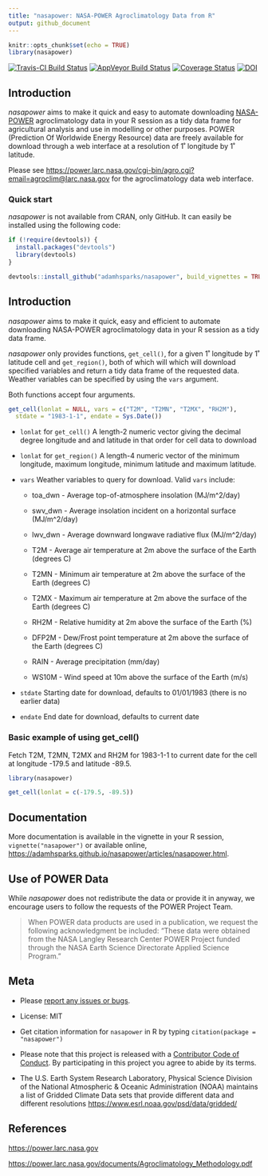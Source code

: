 ```yaml
---
title: "nasapower: NASA-POWER Agroclimatology Data from R"
output: github_document
---
```


```r
knitr::opts_chunk$set(echo = TRUE)
library(nasapower)
```

[![Travis-CI Build Status](https://travis-ci.org/adamhsparks/nasapower.svg?branch=master)](https://travis-ci.org/adamhsparks/nasapower)
[![AppVeyor Build Status](https://ci.appveyor.com/api/projects/status/github/adamhsparks/nasapower?branch=master&svg=true)](https://ci.appveyor.com/project/adamhsparks/nasapower)
[![Coverage Status](https://img.shields.io/codecov/c/github/adamhsparks/nasapower/master.svg)](https://codecov.io/github/adamhsparks/nasapower?branch=master)
[![DOI](https://zenodo.org/badge/109224461.svg)](https://zenodo.org/badge/latestdoi/109224461)

## Introduction

_nasapower_ aims to make it quick and easy to automate downloading
[NASA-POWER](https://power.larc.nasa.gov) agroclimatology data in your R session
as a tidy data frame for agricultural analysis and use in modelling or other
purposes. POWER (Prediction Of Worldwide Energy Resource) data are freely
available for download through a web interface at a resolution of 1˚ longitude
by 1˚ latitude.

Please see
<https://power.larc.nasa.gov/cgi-bin/agro.cgi?email=agroclim@larc.nasa.gov>
for the agroclimatology data web interface.

### Quick start

_nasapower_ is not available from CRAN, only GitHub. It can easily be installed
using the following code:

```r
if (!require(devtools)) {
  install.packages("devtools")
  library(devtools)
}

devtools::install_github("adamhsparks/nasapower", build_vignettes = TRUE)
```

## Introduction

_nasapower_ aims to make it quick, easy and efficient to automate downloading
NASA-POWER agroclimatology data in your R session as a tidy data frame.

_nasapower_ only provides functions, `get_cell()`, for a given 1˚ longitude by
1˚ latitude cell and `get_region()`, both of which will which will download
specified variables and return a tidy data frame of the requested data. Weather
variables can be specified by using the `vars` argument. 

Both functions accept four arguments.

```r
get_cell(lonlat = NULL, vars = c("T2M", "T2MN", "T2MX", "RH2M"),
  stdate = "1983-1-1", endate = Sys.Date())
```

- `lonlat` for `get_cell()` A length-2 numeric vector giving the decimal degree
longitude and and latitude in that order for cell data to download

- `lonlat` for `get_region()` A length-4 numeric vector of the minimum
longitude, maximum longitude, minimum latitude and maximum latitude.

- `vars` Weather variables to query for download. Valid `vars` include:

    * toa_dwn - Average top-of-atmosphere insolation (MJ/m^2/day)

    * swv_dwn - Average insolation incident on a horizontal surface (MJ/m^2/day)

    * lwv_dwn - Average downward longwave radiative flux (MJ/m^2/day)

    * T2M - Average air temperature at 2m above the surface of the Earth
    (degrees C)

    * T2MN - Minimum air temperature at 2m above the surface of the Earth
    (degrees C)

    * T2MX - Maximum air temperature at 2m above the surface of the Earth
    (degrees C)

    * RH2M - Relative humidity at 2m above the surface of the Earth (%)

    * DFP2M - Dew/Frost point temperature at 2m above the surface of the Earth
    (degrees C)

    * RAIN - Average precipitation (mm/day)

    * WS10M - Wind speed at 10m above the surface of the Earth (m/s)

- `stdate` Starting date for download, defaults to 01/01/1983 (there is no
earlier data)

- `endate` End date for download, defaults to current date

### Basic example of using get_cell()

Fetch T2M, T2MN, T2MX and RH2M for 1983-1-1 to current date for the cell at
longitude -179.5 and latitude -89.5.

```r
library(nasapower)

get_cell(lonlat = c(-179.5, -89.5))
```

## Documentation

More documentation is available in the vignette in your R session,
`vignette("nasapower")` or available online, 
<https://adamhsparks.github.io/nasapower/articles/nasapower.html>.

## Use of POWER Data

While _nasapower_ does not redistribute the data or provide it in anyway, we
encourage users to follow the requests of the POWER Project Team.

> When POWER data products are used in a publication, we request the following
acknowledgment be included: "These data were obtained from the NASA Langley
Research Center POWER Project funded through the NASA Earth Science Directorate
Applied Science Program."

## Meta

* Please [report any issues or bugs](https://github.com/adamhsparks/nasapower/issues).

* License: MIT

* Get citation information for `nasapower` in R by typing
`citation(package = "nasapower")`

* Please note that this project is released with a
[Contributor Code of Conduct](CONDUCT.md).
By participating in this project you agree to abide by its terms.

* The U.S. Earth System Research Laboratory, Physical Science Division of the
National Atmospheric & Oceanic Administration (NOAA) maintains a list of
Gridded Climate Data sets that provide different data and different resolutions
<https://www.esrl.noaa.gov/psd/data/gridded/>

## References
<https://power.larc.nasa.gov>

<https://power.larc.nasa.gov/documents/Agroclimatology_Methodology.pdf>
